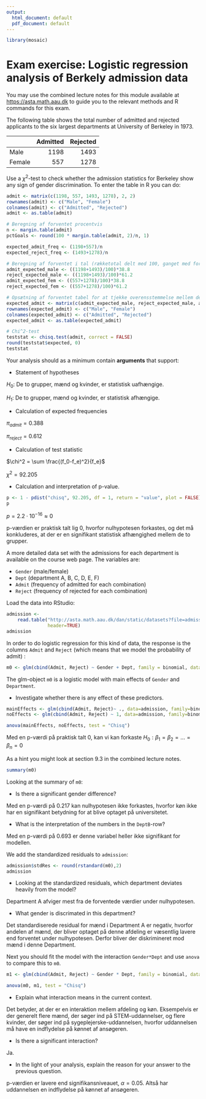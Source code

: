 ```yaml
---
output:
  html_document: default
  pdf_document: default
---
```

```r
library(mosaic)
```


# Exam exercise: Logistic regression analysis of Berkely admission data

You may use the combined lecture notes for this module available at
<https://asta.math.aau.dk> to guide you to the relevant methods and R commands
for this exam.

The following table shows the total number of admitted and rejected
applicants to the six largest departments at University of Berkeley in 1973.

|       | Admitted| Rejected|
|:------|--------:|--------:|
|Male   |     1198|     1493|
|Female |      557|     1278|

Use a $\chi^2$-test to check whether the admission statistics for
Berkeley show any sign of gender discrimination. To enter the table
in R you can do:

```r
admit <- matrix(c(1198, 557, 1493, 1278), 2, 2)
rownames(admit) <- c("Male", "Female")
colnames(admit) <- c("Admitted", "Rejected")
admit <- as.table(admit)

# Beregning af forventet procentvis
n <- margin.table(admit)
pctGoals <- round(100 * margin.table(admit, 2)/n, 1)

expected_admit_freq <- (1198+557)/n
expected_reject_freq <- (1493+1278)/n

# Beregning af forventet i tal (rækketotal delt med 100, ganget med forventet procent)
admit_expected_male <- ((1198+1493)/100)*38.8
reject_expected_male <- ((1198+1493)/100)*61.2
admit_expected_fem <- ((557+1278)/100)*38.8
reject_expected_fem <- ((557+1278)/100)*61.2

# Opsætning af forventet tabel for at tjekke overensstemmelse mellem den og funktionens output.
expected_admit <- matrix(c(admit_expected_male, reject_expected_male, admit_expected_fem, reject_expected_fem), 2, 2, byrow = TRUE)
rownames(expected_admit) <- c("Male", "Female")
colnames(expected_admit) <- c("Admitted", "Rejected")
expected_admit <- as.table(expected_admit)

# Chi^2-test
teststat <- chisq.test(admit, correct = FALSE)
round(teststat$expected, 0)
teststat
```

Your analysis should as a minimum
contain **arguments** that support: 

- Statement of hypotheses

$H_0:$ De to grupper, mænd og kvinder, er statistisk uafhængige.

$H_1:$ De to grupper, mænd og kvinder, er statistisk afhængige.

- Calculation of expected frequencies

$\pi_{admit} = 0.388$

$\pi_{reject} = 0.612$

- Calculation of test statistic

$\chi^2 = \sum \frac{(f_0-f_e)^2}{f_e}$

$\chi^2 = 92.205$

- Calculation and interpretation of p-value.

```r
p <- 1 - pdist("chisq", 92.205, df = 1, return = "value", plot = FALSE)
p
```

$p = 2.2 \cdot 10^{-16} \approx 0$

p-værdien er praktisk talt lig 0, hvorfor nulhypotesen forkastes, og det må konkluderes, at der er en signifikant statistisk afhængighed mellem de to grupper.



A more detailed data set with the admissions for each department is 
available on the course web page. The variables are:

- `Gender` (male/female)
- `Dept` (department A, B, C, D, E, F)
- `Admit` (frequency of admitted for each combination)
- `Reject` (frequency of rejected for each combination)

Load the data into RStudio:
```r
admission <-
    read.table("http://asta.math.aau.dk/dan/static/datasets?file=admission.dat",
               header=TRUE)
admission
```
In order to do logistic regression for this kind of data, the response is the columns `Admit` and `Reject` (which
means that we model the probability of admit) :

```r
m0 <- glm(cbind(Admit, Reject) ~ Gender + Dept, family = binomial, data = admission)
```
The glm-object `m0` is a logistic model with main effects of `Gender`
and `Department`.

- Investigate whether there is any effect of these predictors.

```r
mainEffects <- glm(cbind(Admit, Reject)~ ., data=admission, family=binomial)
noEffects <- glm(cbind(Admit, Reject) ~ 1, data=admission, family=binomial)

anova(mainEffects, noEffects, test = "Chisq")
```

Med en p-værdi på praktisk talt 0, kan vi kan forkaste $H_0: \beta_1 = \beta_2 = \ldots = \beta_n = 0$



As a hint you might look at section 9.3 in the combined lecture notes.

```r
summary(m0)
```

Looking at the summary of `m0`:

- Is there a significant gender difference?

Med en p-værdi på $0.217$ kan nulhypotesen ikke forkastes, hvorfor køn ikke har en signifikant betydning for at blive optaget på universitetet.


- What is the interpretation of the numbers in the `DeptB`-row?

Med en p-værdi på $0.693$ er denne variabel heller ikke signifikant for modellen.


We add the standardized residuals to `admission`:

```r
admission$stdRes <- round(rstandard(m0),2)
admission
```
- Looking at the standardized residuals, which department deviates
  heavily from the model?

Department A afviger mest fra de forventede værdier under nulhypotesen.
  
  
- What gender is discrimated in this department?

Det standardiserede residual for mænd i Department A er negativ, hvorfor andelen af mænd, der bliver optaget på denne afdeling er væsentlig lavere end forventet under nulhypotesen. Derfor bliver der diskrimineret mod mænd i denne Department.

  
Next you should fit the model with the interaction `Gender*Dept` and
use `anova` to compare this to `m0`.

```r
m1 <- glm(cbind(Admit, Reject) ~ Gender * Dept, family = binomial, data = admission)

anova(m0, m1, test = "Chisq")
```


- Explain what interaction means in the current context.

Det betyder, at der er en interaktion mellem afdeling og køn. Eksempelvis er der generelt flere mænd, der søger ind på STEM-uddannelser, og flere kvinder, der søger ind på sygeplejerske-uddannelsen, hvorfor uddannelsen må have en indflydelse på kønnet af ansøgeren.


- Is there a significant interaction?

Ja.


- In the light of your analysis, explain the reason for your
  answer to the previous question.

p-værdien er lavere end signifikansniveauet, $\alpha = 0.05$. Altså har uddannelsen en indflydelse på kønnet af ansøgeren.


















